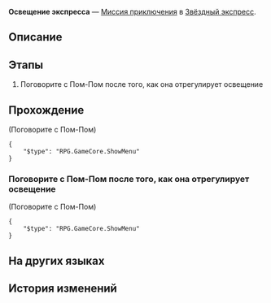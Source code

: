 {{Дополнить|Диалоги.}}
{{Миссия Инфобокс
|id              = 4050025
|Название        = 
|Изображение     = Миссия Освоения Освещение экспресса.png
|Тип             = Миссия приключения
|События         = 
|Глава           = 
|Условия         = 
|Персонажи       = Первопроходец; Пом-Пом
|СтартЛокация    = [[Звёздный экспресс]] — [[Общий вагон]]
|Локации         = Общий вагон
|Предыдущая      = 
|Следующая       = 
|Награды         = Разрежённый эфир*2; Quantum Ripples*1; Кредиты*8 000
}}
'''Освещение экспресса''' — [[Миссия приключения]] в [[Звёздный экспресс]].

==Описание==
{{Описание|<!--официальное описание из Перекрёстка судеб-->}}

==Этапы==
# Поговорите с Пом-Пом после того, как она отрегулирует освещение

==Прохождение==
{{Дополнить}}



;(Поговорите с Пом-Пом)
<!--Unknown TalkSentence: 405000000-->
<pre>{
	"$type": "RPG.GameCore.ShowMenu"
}</pre>
{{Диалог Конец}}

===Поговорите с Пом-Пом после того, как она отрегулирует освещение===
{{Описание миссии|локация=Общий вагон|Пом-Пом регулирует освещение на экспрессе, и хочет узнать об этом ваше мнение как пассажира.}}
{{Диалог Начало}}


;(Поговорите с Пом-Пом)
<!--Unknown TalkSentence: 405000000-->
<pre>{
	"$type": "RPG.GameCore.ShowMenu"
}</pre>
{{Диалог Конец}}

==На других языках==
{{На других языках
|en   = Light Design in the Express
|zhs  = 车厢布光
|zht  = 車廂布光
|ja   = 車両の照明配置
|ko   = 열차 칸의 빛 설계
|es   = La luz del Expreso
|fr   = Jeux de lumière dans l'Express
|ru   = Освещение экспресса
|th   = จัดไฟในตู้โดยสาร
|vi   = Chiếu Sáng Toa Tàu
|de   = Lichtdesign im Express
|id   = Pencahayaan Gerbong Express
|pt   = Design de Luzes no Expresso
}}

==История изменений==
{{История изменений|2.7}}
